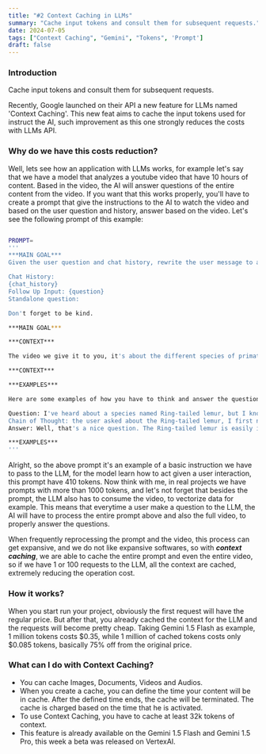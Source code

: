```yaml
---
title: "#2 Context Caching in LLMs"
summary: "Cache input tokens and consult them for subsequent requests."
date: 2024-07-05
tags: ["Context Caching", "Gemini", "Tokens", 'Prompt']
draft: false
---
```


### Introduction
Cache input tokens and consult them for subsequent requests.

Recently, Google launched on their API a new feature for LLMs named 'Context Caching'. This new feat aims to cache the input tokens used for instruct the AI, such improvement as this one strongly reduces the costs with LLMs API.

### Why do we have this costs reduction?

Well, lets see how an application with LLMs works, for example let's say that we have a model that analyzes a youtube video that have 10 hours of content. Based in the video, the AI will answer questions of the entire content from the video. If you want that this works properly, you'll have to create a prompt that give the instructions to the AI to watch the video and based on the user question and history, answer based on the video. Let's see the following prompt of this example:

```bash

PROMPT=
'''
***MAIN GOAL***
Given the user question and chat history, rewrite the user message to a standalone question, and answer it only based on the video we give you access. You will follow this format:

Chat History:
{chat_history}
Follow Up Input: {question}
Standalone question:

Don't forget to be kind.

***MAIN GOAL***

***CONTEXT***

The video we give it to you, it's about the different species of primates located in Madagascar. The video content it's divided between informative blocks containing info about each species. So if the user asks you about Indri, a specie of primate, you'll have to locate where in the video are the informations about Indri, and then answer the question. If the user ask about an species that are not present in the video, you'll answer that you have no informations about the questioned species, and that you are daily improving your knowledgment base.

***CONTEXT***

***EXAMPLES***

Here are some examples of how you have to think and answer the questions:

Question: I've heard about a species named Ring-tailed lemur, but I know nothing about it. Can you tell me a little about this species?
Chain of Thought: the user asked about the Ring-tailed lemur, I first need to locate this name on the video and then formulate a answer for the user, watching the video, the storyteller says that the Ring-tailed lemur is perhaps the most recognizable lemur species, due to its distinctive black and white striped tail. Ring-tailed lemurs are social animals that live in groups of up to 30 individuals. That's the information I have to answer the question.
Answer: Well, that's a nice question. The Ring-tailed lemur is easily identified by its striking black and white striped tail, the ring-tailed lemur is the most recognizable lemur species. Highly social, these fascinating creatures live in groups of up to 30 individuals. He's also the main inspiration for King Julian from Madagascar.

***EXAMPLES***
'''

```

Alright, so the above prompt it's an example of a basic instruction we have to pass to the LLM, for the model learn how to act given a user interaction, this prompt have 410 tokens. Now think with me, in real projects we have prompts with more than 1000 tokens, and let's not forget that besides the prompt, the LLM also has to consume the video, to vectorize data for example. This means that everytime a user make a question to the LLM, the AI will have to process the entire prompt above and also the full video, to properly answer the questions.

When frequently reprocessing the prompt and the video, this process can get expansive, and we do not like expansive softwares, so with ***context caching***, we are able to cache the entire prompt and even the entire video, so if we have 1 or 100 requests to the LLM, all the context are cached, extremely reducing the operation cost.

### How it works?
When you start run your project, obviously the first request will have the regular price. But after that, you already cached the context for the LLM and the requests will become pretty cheap. Taking Gemini 1.5 Flash as example, 1 million tokens costs $0.35, while 1 million of cached tokens costs only $0.085 tokens, basically 75% off from the original price.

### What can I do with Context Caching?
- You can cache Images, Documents, Videos and Audios.
- When you create a cache, you can define the time your content will be in cache. After the defined time ends, the cache will be terminated. The cache is charged based on the time that he is activated.
- To use Context Caching, you have to cache at least 32k tokens of context.
- This feature is already available on the Gemini 1.5 Flash and Gemini 1.5 Pro, this week a beta was released on VertexAI.

